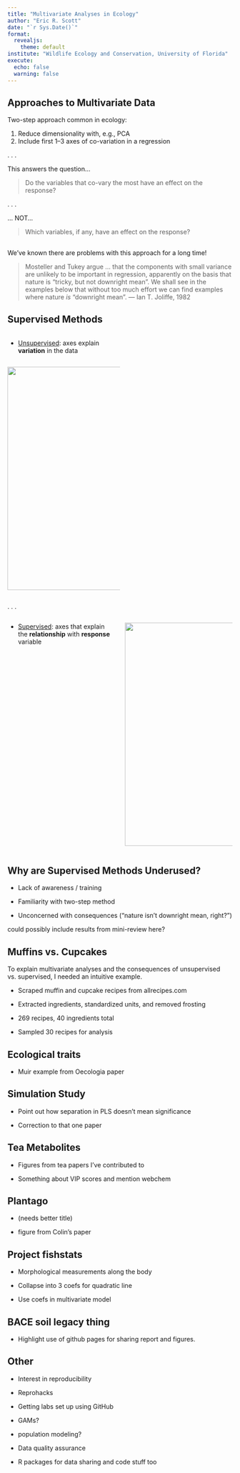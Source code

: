 ```yaml
---
title: "Multivariate Analyses in Ecology"
author: "Eric R. Scott"
date: "`r Sys.Date()`"
format: 
  revealjs:
    theme: default
institute: "Wildlife Ecology and Conservation, University of Florida"
execute:
  echo: false
  warning: false
---
```


## Approaches to Multivariate Data

Two-step approach common in ecology:

1.  Reduce dimensionality with, e.g., PCA
2.  Include first 1--3 axes of co-variation in a regression

. . .

This answers the question...

> Do the variables that co-vary the most have an effect on the response?

. . .

... NOT...

> Which variables, if any, have an effect on the response?

## 

We've known there are problems with this approach for a long time!

> Mosteller and Tukey argue ... that the components with small variance are unlikely to be important in regression, apparently on the basis that nature is "tricky, but not downright mean".
> We shall see in the examples below that without too much effort we can find examples where nature *is* "downright mean".
> --- Ian T. Joliffe, 1982

## Supervised Methods

::: incremental
::: {.column width="50%"}
-   [Unsupervised]{.underline}: axes explain **variation** in the data
:::

::: {.column width="50%"}
![](images/pca.png){fig-align="center" width="500"}
:::
:::

. . .

::: columns
::: {.column width="50%"}
-   [Supervised]{.underline}: axes that explain the **relationship** with **response** variable
:::

::: {.column width="50%"}
![](images/plsda.png){fig-align="center" width="500"}
:::
:::

## Why are Supervised Methods Underused?

-   Lack of awareness / training

-   Familiarity with two-step method

-   Unconcerned with consequences ("nature isn't downright mean, right?")

::: notes
could possibly include results from mini-review here?
:::

## Muffins vs. Cupcakes

To explain multivariate analyses and the consequences of unsupervised vs. supervised, I needed an intuitive example.

-   Scraped muffin and cupcake recipes from allrecipes.com

-   Extracted ingredients, standardized units, and removed frosting

-   269 recipes, 40 ingredients total

-   Sampled 30 recipes for analysis

## Ecological traits

-   Muir example from Oecologia paper

## Simulation Study

-   Point out how separation in PLS doesn't mean significance

-   Correction to that one paper

## Tea Metabolites

-   Figures from tea papers I've contributed to

-   Something about VIP scores and mention webchem

## Plantago

-   (needs better title)

-   figure from Colin's paper

## Project fishstats

-   Morphological measurements along the body

-   Collapse into 3 coefs for quadratic line

-   Use coefs in multivariate model

## BACE soil legacy thing

-   Highlight use of github pages for sharing report and figures.

## Other

-   Interest in reproducibility

-   Reprohacks

-   Getting labs set up using GitHub

-   GAMs?

-   population modeling?

-   Data quality assurance

-   R packages for data sharing and code stuff too
